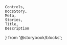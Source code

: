     Controls,
    DocsStory,
    Meta,
    Stories,
    Title,
    Description
} from '@storybook/blocks';

<Meta of={treeViewStories} />

<Title of={treeViewStories} />
<Description of={treeViewStories} />

<DocsStory of={treeViewStories.treeItem} expanded={false} />
<Controls of={treeViewStories.treeItem} />

# Usage Docs

## Child Elements

-   `nimble-tree-item` - Use a this child element if you want a tree item that calls a callback, has a value, and/or has child items.
-   `nimble-anchor-tree-item` - Use this child element to navigate to a URL when the item is selected.

## Accessibility

### `nimble-anchor-tree-item` accessibility

<TargetDocs />
